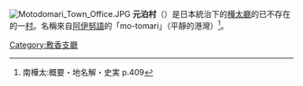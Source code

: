 {{日本町村 (廢除)|
自治體名=元泊|
町村=村|
町村章=|
日文原名=元泊村|
平假名=もとどまりむら|
羅馬字拼音=Motodomari-mura|
都道府縣=樺太廳|
廢除時間=1949年6月1日| 
廢除理由=放棄領土主權| 
廢除時處置=|
現在自治體=|
支廳=敷香支廳|
郡=元泊郡|
編號=|
面積=|
邊界未定=|
人口=7,757|
統計時間=1941年12月1日 |
自治體=|
樹=|
花=|
鳥=|
其他象徵物=|
其他象徵=|
郵遞區號=|
所在地=|
電話號碼=|
外部連結=|
經度=|
緯度=|
地圖=|
註記=|
}}
[[File:Motodomari_Town_Office.JPG|thumb]]
'''元泊村'''（{{jpn|j=元泊村|hg=もとどまりむら|rm=Motodomari mura|f=y}}）是日本統治下的[[樺太廳|樺太廳]]的已不存在的一[[村|村]]。名稱來自[[阿伊努語|阿伊努語]]的「mo-tomari」（平靜的港灣）<ref>南樺太:概要・地名解・史実 p.409</ref>。

{{敷香支廳}}
{{日本小作品}}

[[Category:敷香支廳|Category:敷香支廳]]